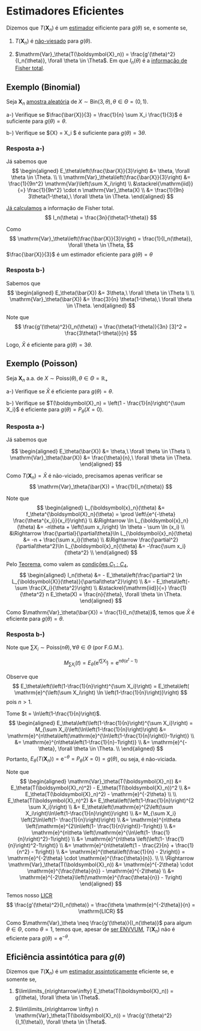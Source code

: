 # Estimadores Eficientes

Dizemos que $T(\boldsymbol{X}_n)$ é um [estimador](estimadores.qmd) eificiente para $g(\theta)$ se, e somente se,

1. $T(\boldsymbol{X}_n)$ é [não-viesado](estimadores.qmd#sec-est-naovies) para $g(\theta)$.

2. $\mathrm{Var}_\theta(T(\boldsymbol{X}_n)) = \frac{g'(\theta)^2}{I_n(\theta)}, \forall \theta \in \Theta$. Em que $I_n(\theta)$ é
a [informação de Fisher total](infofisher.qmd).

## Exemplo (Binomial)

Seja $\boldsymbol{X}_n$ [amostra aleatória](populacao-e-amostra.qmd#sec-aa) de $X\sim \mathrm{Bin}(3,\theta), \theta \in \Theta = (0,1)$.

a-) Verifique se $\frac{\bar{X}}{3} = \frac{1}{n} \sum X_i \frac{1}{3}$ é suficiente para $g(\theta) = \theta$.

b-) Verifique se $\bar{X} = \frac{1}{n} \sum X_i $ é suficiente para $g(\theta) = 3\theta$.

### Resposta a-)

Já sabemos que
$$
\begin{aligned}
E_\theta\left(\frac{\bar{X}}{3}\right) &= \theta, \forall \theta \in \Theta. \\ \\
\mathrm{Var}_\theta\left(\frac{\bar{X}}{3}\right) &= \frac{1}{9n^2} \mathrm{Var}\left(\sum X_i\right) \\
&\stackrel{\mathrm{iid}}{=} \frac{1}{9n^2} \cdot n \mathrm{Var}_\theta(X) \\
&= \frac{1}{9n} 3\theta(1-\theta),\ \forall \theta \in \Theta.
\end{aligned}
$$

[Já calculamos](infofisher.qmd#sec-ex-bin) a informação de Fisher total.
$$
I_n(\theta) = \frac{3n}{\theta(1-\theta)}
$$

Como
$$
\mathrm{Var}_\theta\left(\frac{\bar{X}}{3}\right) = \frac{1}{I_n(\theta)}, \forall \theta \in \Theta,
$$
$\frac{\bar{X}}{3}$ é um estimador eficiente para $g(\theta) = \theta$

### Resposta b-)

Sabemos que
$$
\begin{aligned}
E_\theta(\bar{X}) &= 3\theta,\ \forall \theta \in \Theta \\ \\
\mathrm{Var}_\theta(\bar{X}) &= \frac{3}{n} \theta(1-\theta),\ \forall \theta \in \Theta.
\end{aligned}
$$

Note que
$$
\frac{g'(\theta)^2}{I_n(\theta)} = \frac{\theta(1-\theta)}{3n} [3]^2 = \frac{3\theta(1-\theta)}{n}
$$

Logo, $\bar{X}$ é eficiente para $g(\theta) = 3\theta$.

## Exemplo (Poisson)

Seja $\boldsymbol{X}_n$ a.a. de $X\sim \mathrm{Poiss}(\theta), \theta \in \Theta = \mathbb{R}_+$

a-) Verifique se $\bar{X}$ é eficiente para $g(\theta) = \theta$.

b-) Verifique se $T(\boldsymbol{X}_n) = \left(1 - \frac{1}{n}\right)^{\sum X_i}$ é eficiente para $g(\theta) = P_\theta(X=0)$.


### Resposta a-)
Já sabemos que

$$
\begin{aligned}
E_\theta(\bar{X}) &= \theta,\ \forall \theta \in \Theta \\
\mathrm{Var}_\theta(\bar{X}) &= \frac{\theta}{n},\ \forall \theta \in \Theta.
\end{aligned}
$$

Como $T(\boldsymbol{X}_n) = \bar{X}$ é não-viciado, precisamos apenas verificar se
$$
\mathrm{Var}_\theta(\bar{X}) = \frac{1}{I_n(\theta)}
$$

Note que
$$
\begin{aligned}
L_{\boldsymbol{x}_n}(\theta) &= f_\theta^{\boldsymbol{X}_n}(\theta) = \prod \left\{e^{-\theta} \frac{\theta^{x_i}}{x_i!}\right\} \\
&\Rightarrow \ln L_{\boldsymbol{x}_n}(\theta) &= -n\theta + \left(\sum x_i\right) \ln \theta - \sum \ln (x_i) \\
&\Rightarrow \frac{\partial}{\partial\theta}\ln L_{\boldsymbol{x}_n}(\theta) &= -n + \frac{\sum x_i}{\theta} \\
&\Rightarrow \frac{\partial^2}{\partial\theta^2}\ln L_{\boldsymbol{x}_n}(\theta) &=  -\frac{\sum x_i}{\theta^2} \\
\end{aligned}
$$

Pelo [Teorema](infofisher.qmd#sec-teo-infofisher), como valem as [condições $C_1:C_4$](escore.qmd#sec-condicoes),
$$
\begin{aligned}
I_n(\theta) &= - E_\theta\left(\frac{\partial^2 \ln L_{\boldsymbol{X}}(\theta)}{\partial\theta^2}\right) \\
&= - E_\theta\left(- \sum \frac{X_i}{\theta^2}\right) \\
&\stackrel{\mathrm{iid}}{=} \frac{1}{\theta^2} n E_\theta(X) = \frac{n}{\theta}, \forall \theta \in \Theta.
\end{aligned}
$$

Como $\mathrm{Var}_\theta(\bar{X}) = \frac{1}{I_n(\theta)}$, temos que $\bar{X}$ é eficiente para $g(\theta) = \theta$.

### Resposta b-)

Note que $\sum X_i \sim \mathrm{Poiss}(n\theta), \forall \theta \in \Theta$ (por F.G.M.).

::: {.callout-note}
$$
M_{\sum X_i}(t) = E_\theta\left(\mathrm{e}^{t\sum X_i}\right) = \mathrm{e}^{n\theta (e^t - 1)}
$$
:::

Observe que
$$
E_\theta\left(\left(1-\frac{1}{n}\right)^{\sum X_i}\right) = E_\theta\left( \mathrm{e}^{\left(\sum X_i\right) \ln \left(1-\frac{1}{n}\right)}\right)
$$
pois $n > 1$.

Tome $t = \ln\left(1-\frac{1}{n}\right)$.
$$
\begin{aligned}
E_\theta\left(\left(1-\frac{1}{n}\right)^{\sum X_i}\right) = M_{\sum X_i}\left(\ln\left(1-\frac{1}{n}\right)\right)
&= \mathrm{e}^{n\theta\left(\mathrm{e}^{\ln\left(1-\frac{1}{n}\right)}-1\right)} \\
&= \mathrm{e}^{n\theta\left(1-\frac{1}{n}-1\right)} \\
&= \mathrm{e}^{-\theta}, \forall \theta \in \Theta. \\
\end{aligned}
$$
Portanto, $E_\theta(T(\boldsymbol{X}_n)) = \mathrm{e}^{-\theta} = P_\theta(X = 0) = g(\theta)$, ou seja, é não-viciada.

Note que
$$
\begin{aligned}
\mathrm{Var}_\theta(T(\boldsymbol{X}_n)) &= E_\theta(T(\boldsymbol{X}_n)^2) -  E_\theta(T(\boldsymbol{X}_n))^2 \\
&= E_\theta(T(\boldsymbol{X}_n)^2) -  \mathrm{e}^{-2\theta} \\ \\
E_\theta(T(\boldsymbol{X}_n)^2) &= E_\theta\left(\left(1-\frac{1}{n}\right)^{2 \sum X_i}\right) \\
&= E_\theta\left(\mathrm{e}^{2\left(\sum X_i\right)\ln\left(1-\frac{1}{n}\right)}\right) \\
&= M_{\sum X_i} \left(2\ln\left(1- \frac{1}{n}\right)\right) \\
&= \mathrm{e}^{n\theta \left(\mathrm{e}^{2\ln\left(1- \frac{1}{n}\right)}-1\right)} \\
&= \mathrm{e}^{n\theta \left(\mathrm{e}^{\ln\left(1- \frac{1}{n}\right)^2}-1\right)} \\
&= \mathrm{e}^{n\theta \left(\left(1- \frac{1}{n}\right)^2-1\right)} \\
&= \mathrm{e}^{n\theta\left(1 - \frac{2}{n} + \frac{1}{n^2} - 1\right)} \\ 
&= \mathrm{e}^{\theta\left(\frac{1}{n} - 2\right)} = \mathrm{e}^{-2\theta} \cdot \mathrm{e}^{\frac{\theta}{n}}. \\ \\
\Rightarrow \mathrm{Var}_\theta(T(\boldsymbol{X}_n)) &= \mathrm{e}^{-2\theta} \cdot \mathrm{e}^{\frac{\theta}{n}} - \mathrm{e}^{-2\theta} \\
&= \mathrm{e}^{-2\theta}\left(\mathrm{e}^{\frac{\theta}{n}} - 1\right)
\end{aligned}
$$

Temos nosso [LICR](infofisher.qmd#sec-licr)
$$
\frac{g'(\theta)^2}{I_n(\theta)} = \frac{\theta \mathrm{e}^{-2\theta}}{n} = \mathrm{LICR}
$$

Como $\mathrm{Var}_\theta \neq \frac{g'(\theta)}{I_n(\theta)}$ para algum $\theta \in \Theta$, como $\theta = 1$, temos
que, apesar de [ser ENVVUM](envvum.qmd#sec-ex-poiss), $T(\boldsymbol{X}_n)$ não é eficiente para $g(\theta) = \mathrm{e}^{-\theta}$.

## Eficiência assintótica para $g(\theta)$

Dizemos que $T(\boldsymbol{X}_n)$ é um [estimador assintoticamente](estimadores.qmd#sec-est-naovies-assin) eficiente se, e somente se,

1. $\lim\limits_{n\rightarrow\infty} E_\theta(T(\boldsymbol{X}_n)) = g(\theta), \forall \theta \in \Theta$.

2. $\lim\limits_{n\rightarrow \infty} n \mathrm{Var}_\theta(T(\boldsymbol{X}_n)) = \frac{g'(\theta)^2}{I_1(\theta)}, \forall \theta \in \Theta$.
